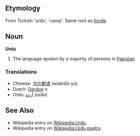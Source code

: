 ==Etymology==
From Turkish 'urdu', 'camp'. Same root as [[horde]].

==Noun==
'''Urdu'''

# The language spoken by a majority of persons in [[Pakistan]]

===Translations===
*Chinese: [[乌尔都语]] (wūěrdū-yǔ)
*Dutch: [[Oerdoe]] ''n''
*Urdu: [[اردو|أردو]] (urdu)

==See Also==
*Wikipedia entry on [[Wikipedia:Urdu]].
*Wikipedia entry on [[Wikipedia:Urdu poetry]].